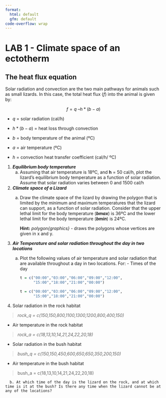 ```yaml
---
format:
  html: default
  gfm: default
code-overflow: wrap 
---
```


# LAB 1 - Climate space of an ectotherm

## **The heat flux equation**

Solar radiation and convection are the two main pathways for animals such as small lizards. In this case, the total heat flux (*f*) into the animal is given by:

$$f = q\ –h*(b - a)$$

-   $q$ = solar radiation (cal/h)

-   $h*(b - a)$ = heat loss through convection

-   $b$ = body temperature of the animal (ºC)

-   $a$ = air temperature (ºC)

-   $h$ = convection heat transfer coefficient (cal/h/ ºC)

1.  ***Equilibrium body temperature***
    a.  Assuming that air temperature is 18ºC, and **h** = 50 cal/h, plot the lizard's equilibrium body temperature as a function of solar radiation. Assume that solar radiation varies between 0 and 1500 cal/h
2.  ***Climate space of a Lizard***
    a.  Draw the climate space of the lizard by drawing the polygon that is limited by the minimum and maximum temperatures that the lizard can support, as a function of solar radiation. Consider that the upper lethal limit for the body temperature (***bmax***) is 36ºC and the lower lethal limit for the body temperature (***bmin***) is 24ºC.

        **Hint:** *polygon{graphics}* - draws the polygons whose vertices are given in x and y.
3.  ***Air Temperature and solar radiation throughout the day in two locations***
    a.  Plot the following values of air temperature and solar radiation that are available throughout a day in two locations. For: - Times of the day

        ```r
        t = c("00:00","03:00","06:00","09:00","12:00",
              "15:00","18:00","21:00","00:00")
        ```

        ``` r
        t = c("00:00","03:00","06:00","09:00","12:00",
              "15:00","18:00","21:00","00:00")
        ```
4.  Solar radiation in the rock habitat

> *rock_q = c(150,150,800,1100,1300,1200,800,400,150)*

-   Air temperature in the rock habitat

> *rock_a = c(18,13,10,14,21,24,22,20,18)*

-   Solar radiation in the bush habitat

> *bush_q = c(150,150,450,600,650,650,350,200,150)*

-   Air temperature in the bush habitat

> bush_a = c(18,13,10,14,21,24,22,20,18)

```         
  b. At which time of the day is the lizard on the rock, and at which time is it at the bush? Is there any time when the lizard cannot be at any of the locations?
```
